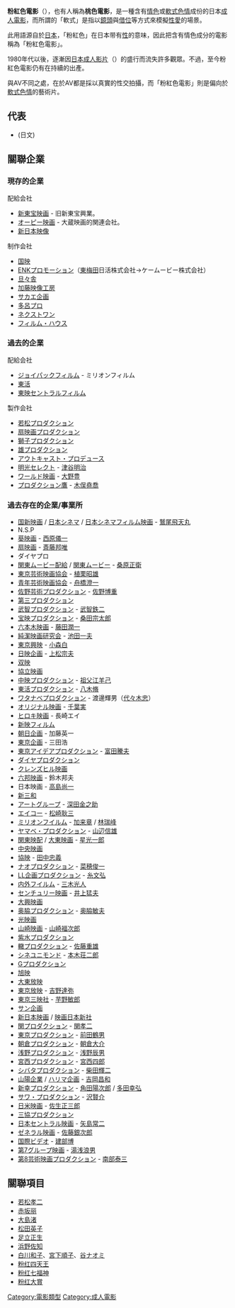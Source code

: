 '''粉紅色電影'''（{{lang-ja|ピンク映画}}），也有人稱為'''桃色電影'''，是一種含有[[情色|情色]]或[[軟調色情|軟式色情]]成份的日本[[成人電影|成人電影]]，而所謂的「軟式」是指以[[鏡頭|鏡頭]]與[[借位|借位]]等方式來模擬[[性愛|性愛]]的場景。

此用語源自於[[日本|日本]]，「粉紅色」在日本带有[[性暗示|性]]的意味，因此把含有情色成分的電影稱為「粉紅色電影」。

1980年代以後，逐漸因[[日本成人影片|日本成人影片]]（{{lang|en|adult video}}）的盛行而流失許多觀眾。不過，至今粉紅色電影仍有在持續的出產。

與AV不同之處，在於AV都是採以真實的性交拍攝，而「粉紅色電影」則是偏向於[[軟調色情|軟式色情]]的藝術片。

==代表==
* {{link-ja|日活粉紅色電影|日活ロマンポルノ}} (日文)

== 關聯企業 ==

=== 現存的企業 ===
;配給会社
* [[新東宝映画|新東宝映画]] - 旧新東宝興業。
* [[オーピー映画|オーピー映画]] - 大蔵映画的関連会社。
* [[新日本映像|新日本映像]] 

;制作会社
* [[国映|国映]] 
* [[ENKプロモーション|ENKプロモーション]]（[[東梅田|東梅田]]日活株式会社→ケームービー株式会社） 
* [[浜野佐知|旦々舎]]
* [[加藤義一|加藤映像工房]]
* [[新田栄|サカエ企画]]
* [[荒木太郎|多呂プロ]]
* [[ネクストワン_(映画会社)|ネクストワン]]
* [[フィルム・ハウス|フィルム・ハウス]]

=== 過去的企業 ===
;配給会社
* [[ジョイパックフィルム|ジョイパックフィルム]] - ミリオンフィルム
* [[東活|東活]]
* [[東映セントラルフィルム|東映セントラルフィルム]]

;製作会社
* [[若松プロダクション|若松プロダクション]]
* [[扇映画プロダクション|扇映画プロダクション]]
* [[獅子プロダクション|獅子プロダクション]]
* [[雄プロダクション|雄プロダクション]]
* [[アウトキャスト・プロデュース|アウトキャスト・プロデュース]]
* [[明光セレクト|明光セレクト]] - [[津谷明治|津谷明治]]
* [[ワールド映画|ワールド映画]] - [[大野豊_(実業家)|大野豊]]
* [[プロダクション鷹|プロダクション鷹]] - [[木俣堯喬|木俣堯喬]]

=== 過去存在的企業/事業所 ===
* [[国新映画|国新映画]] / [[日本シネマ|日本シネマ]] / [[日本シネマフィルム映画|日本シネマフィルム映画]] - [[鷲尾飛天丸|鷲尾飛天丸]]
*N.S.P
* [[葵映画|葵映画]] - [[西原儀一|西原儀一]]
* [[扇映画|扇映画]] - [[斎藤邦唯|斎藤邦唯]]
*ダイヤプロ
* [[関東ムービー配給|関東ムービー配給]] / [[関東ムービー|関東ムービー]] - [[桑原正衛|桑原正衛]]
* [[東京芸術映画協会|東京芸術映画協会]] - [[植栗昭雄|植栗昭雄]]
* [[青年芸術映画協会|青年芸術映画協会]] - [[舟橋澄一|舟橋澄一]]
* [[佐野芸術プロダクション|佐野芸術プロダクション]] - [[佐野博重|佐野博重]]
* [[第三プロダクション|第三プロダクション]]
* [[武智プロダクション|武智プロダクション]] - [[武智鉄二|武智鉄二]]
* [[宝映プロダクション|宝映プロダクション]] - [[桑田宗太郎|桑田宗太郎]]
* [[六本木映画|六本木映画]] - [[藤田潤一|藤田潤一]]
* [[純潔映画研究会|純潔映画研究会]] - [[池田一夫|池田一夫]]
* [[東京興映|東京興映]] - [[小森白|小森白]]
* [[日映_(映画会社)|日映企画]] - [[上松宗夫|上松宗夫]]
* [[双映|双映]]
* [[協立映画|協立映画]]
* [[中映プロダクション|中映プロダクション]] - [[祖父江羊己|祖父江羊己]]
* [[東活プロダクション|東活プロダクション]] - [[八木脩|八木脩]]
* [[ワタナベプロダクション|ワタナベプロダクション]] - 渡邊輝男（[[代々木忠|代々木忠]]）
* [[オリジナル映画|オリジナル映画]] - [[千葉実|千葉実]]
* [[ヒロキ映画|ヒロキ映画]] - 長崎エイ
* [[新映フィルム|新映フィルム]]
* [[朝日企画|朝日企画]] - 加藤英一
* [[東京企画|東京企画]] - 三田浩
* [[東京アイデアプロダクション|東京アイデアプロダクション]] - [[富田騰夫|富田騰夫]]
* [[ダイヤプロダクション|ダイヤプロダクション]]
* [[クレンズヒル映画|クレンズヒル映画]]
* [[六邦映画|六邦映画]] - 鈴木邦夫
* 日本映画 - [[高島尚一|高島尚一]]
* [[新三和|新三和]]
* [[アートグループ|アートグループ]] - [[深田金之助|深田金之助]]
* [[エイコー|エイコー]] - [[松崎耿三|松崎耿三]]
* [[ジョイパックフィルム|ミリオンフイルム]] - [[加来章|加来章]] / [[林瑞峰|林瑞峰]]
* [[ヤマベ・プロダクション|ヤマベ・プロダクション]] - [[山辺信雄|山辺信雄]]
* [[関東映配|関東映配]] / [[大東映画|大東映画]] - [[星光一郎|星光一郎]]
* [[中央映画|中央映画]]
* [[協映|協映]] - [[田中忠義|田中忠義]]
* [[ナオプロダクション|ナオプロダクション]] - [[菜穂俊一|菜穂俊一]]
* [[LL企画プロダクション|LL企画プロダクション]] - [[糸文弘|糸文弘]]
* [[内外フイルム|内外フイルム]] - [[三木光人|三木光人]]
* [[センチュリー映画|センチュリー映画]] - [[井上猛夫|井上猛夫]]
* [[大興映画|大興映画]]
* [[奥脇プロダクション|奥脇プロダクション]] - [[奥脇敏夫|奥脇敏夫]]
* [[光映画|光映画]]
* [[山崎映画|山崎映画]] - [[山崎福次郎|山崎福次郎]]
* [[紫水プロダクション|紫水プロダクション]]
* [[轍プロダクション|轍プロダクション]] - [[佐藤重雄|佐藤重雄]]
* [[シネユニモンド|シネユニモンド]] - [[本木荘二郎|本木荘二郎]]
* [[Gプロダクション|Gプロダクション]]
* [[旭映|旭映]]
* [[大東放映|大東放映]]
* [[東京放映|東京放映]] - [[吉野達弥|吉野達弥]]
* [[東京三映社|東京三映社]] - [[芋野敏郎|芋野敏郎]]
* [[サン企画|サン企画]]
* [[新日本映画|新日本映画]] / [[映画日本新社|映画日本新社]]
* [[関プロダクション|関プロダクション]] - [[関孝二|関孝二]]
* [[東京プロダクション|東京プロダクション]] - [[前田鶴男|前田鶴男]]
* [[朝倉プロダクション|朝倉プロダクション]] - [[朝倉大介|朝倉大介]]
* [[浅野プロダクション|浅野プロダクション]] - [[浅野辰男|浅野辰男]]
* [[宮西プロダクション|宮西プロダクション]] - [[宮西四郎|宮西四郎]]
* [[シバタプロダクション|シバタプロダクション]] - [[柴田輝二|柴田輝二]]
* [[山陽企業|山陽企業]] / [[ハリマ企画|ハリマ企画]] - [[吉岡昌和|吉岡昌和]]
* [[新幸プロダクション|新幸プロダクション]] - [[角田陽次郎|角田陽次郎]] / [[多田幸弘|多田幸弘]]
* [[サワ・プロダクション|サワ・プロダクション]] - [[沢賢介|沢賢介]]
* [[日米映画|日米映画]] - [[佐生正三郎|佐生正三郎]]
* [[三協プロダクション|三協プロダクション]]
* [[日本セントラル映画|日本セントラル映画]] - [[矢島常二|矢島常二]]
* [[ゼネラル映画|ゼネラル映画]] - [[佐藤銀次郎|佐藤銀次郎]]
* [[国際ビデオ|国際ビデオ]] - [[建部博|建部博]]
* [[第7グループ映画|第7グループ映画]] - [[湯浅浪男|湯浅浪男]]
* [[第8芸術映画プロダクション|第8芸術映画プロダクション]] - [[南部泰三|南部泰三]]

== 關聯項目 ==
*[[若松孝二|若松孝二]]
*[[赤坂丽|赤坂丽]]
*[[大島渚|大島渚]]
*[[松田英子|松田英子]]
*[[足立正生|足立正生]]
*[[浜野佐知|浜野佐知]]
*[[白川和子|白川和子]]、[[宮下順子|宮下順子]]、[[谷ナオミ|谷ナオミ]]
*[[粉红四天王|粉红四天王]]
*[[粉红七福神|粉红七福神]]
*[[粉红大賞|粉红大賞]]

{{Film genres}}

[[Category:電影類型|Category:電影類型]]
[[Category:成人電影|Category:成人電影]]